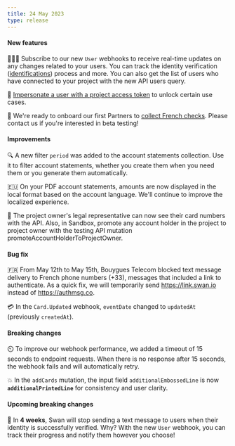 ```yaml
---
title: 24 May 2023
type: release
---
```


<h4>New features</h4>

👩🏽‍💻 Subscribe to our new `User` webhooks to receive real-time updates on any changes related to your users.
You can track the identity verification ([identifications](/topics/users/identifications)) process and more.
You can also get the list of users who have connected to your project with the new API users query.

🤖 [Impersonate a user with a project access token](/developers/using-api/authentication/guide-impersonate) to unlock certain use cases.

💼 We're ready to onboard our first Partners to [collect French checks](/topics/merchants/checks).
Please contact us if you're interested in beta testing!

<h4>Improvements</h4>

🔍 A new filter `period` was added to the account statements collection. Use it to filter account statements, whether you create them when you need them or you generate them automatically.

🇪🇺 On your PDF account statements, amounts are now displayed in the local format based on the account language.
We'll continue to improve the localized experience.

👑 The project owner's legal representative can now see their card numbers with the API. Also, in Sandbox, promote any account holder in the project to project owner with the testing API mutation promoteAccountHolderToProjectOwner.

<h4>Bug fix</h4>

🇫🇷 From May 12th to May 15th, Bouygues Telecom blocked text message delivery to French phone numbers (+33), messages that included a link to authenticate.
As a quick fix, we will temporarily send https://link.swan.io instead of https://authmsg.co.

💳 In the `Card.Updated` webhook, `eventDate` changed to `updatedAt` (previously `createdAt`).

<h4>Breaking changes</h4>

⏲️ To improve our webhook performance, we added a timeout of 15 seconds to endpoint requests. When there is no response after 15 seconds, the webhook fails and will automatically retry.

💥 In the `addCards` mutation, the input field `additionalEmbossedLine` is now **`additionalPrintedLine`** for consistency and user clarity.

<h4>Upcoming breaking changes</h4>

📱 In **4 weeks**, Swan will stop sending a text message to users when their identity is successfully verified.
Why?
With the new `User` webhook, you can track their progress and notify them however you choose!

